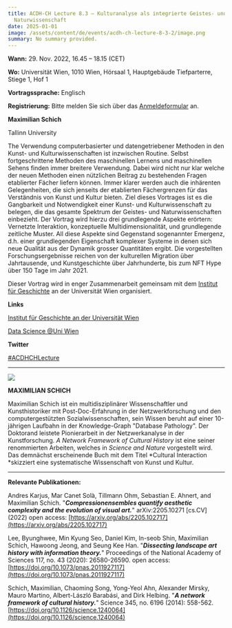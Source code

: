 ```yaml
---
title: ACDH-CH Lecture 8.3 – Kulturanalyse als integrierte Geistes- und
  Naturwissenschaft
date: 2025-01-01
image: /assets/content/de/events/acdh-ch-lecture-8-3-2/image.png
summary: No summary provided.
---
```


**Wann:** 29. Nov. 2022, 16.45 – 18.15 (CET)

**Wo:** Universität Wien, 1010 Wien, Hörsaal 1, Hauptgebäude Tiefparterre, Stiege 1, Hof 1

**Vortragssprache:** Englisch

**Registrierung:** Bitte melden Sie sich über das [Anmeldeformular](https://www.oeaw.ac.at/acdh/events/registration/acdh-ch-lecture-83) an.

**Maximilian Schich**

Tallinn University

The Verwendung computerbasierter und datengetriebener Methoden in den Kunst- und Kulturwissenschaften ist inzwischen Routine. Selbst fortgeschrittene Methoden des maschinellen Lernens und maschinellen Sehens finden immer breitere Verwendung. Dabei wird nicht nur klar welche der neuen Methoden einen nützlichen Beitrag zu bestehenden Fragen etablierter Fächer liefern können. Immer klarer werden auch die inhärenten Gelegenheiten, die sich jenseits der etablierten Fächergrenzen für das Verständnis von Kunst und Kultur bieten. Ziel dieses Vortrages ist es die Gangbarkeit und Notwendigkeit einer Kunst- und Kulturwissenschaft zu belegen, die das gesamte Spektrum der Geistes- und Naturwissenschaften einbezieht. Der Vortrag wird hierzu drei grundlegende Aspekte erörtern: Vernetzte Interaktion, konzeptuelle Multidimensionalität, und grundlegende zeitliche Muster. All diese Aspekte sind Gegenstand sogenannter Emergenz, d.h. einer grundlegenden Eigenschaft komplexer Systeme in denen sich neue Qualität aus der Dynamik grosser Quantitäten ergibt. Die vorgestellten Forschungsergebnisse reichen von der kulturellen Migration über Jahrtausende, und Kunstgeschichte über Jahrhunderte, bis zum NFT Hype über 150 Tage im Jahr 2021.

Dieser Vortrag wird in enger Zusammenarbeit gemeinsam mit dem [Institut für Geschichte](https://ifg.univie.ac.at/) an der Universität Wien organisiert.

**Links**

[Institut für Geschichte an der Universität Wien](https://ifg.univie.ac.at/)

[Data Science @Uni Wien](https://datascience.univie.ac.at/)

**Twitter**

[#ACDHCHLecture](https://twitter.com/search?q=%23ACDHCHLecture\&src=typed_query)

***

![](/assets/content/de/events/acdh-ch-lecture-8-3-2/Max-Schich.png)

**MAXIMILIAN SCHICH**

Maximilian Schich ist ein multidisziplinärer Wissenschaftler und Kunsthistoriker mit Post-Doc-Erfahrung in der Netzwerkforschung und den computergestützten Sozialwissenschaften, sein Wissen beruht auf einer 10-jährigen Laufbahn in der Knowledge-Graph "Database Pathology". Der Doktorand leistete Pionierarbeit in der Netzwerkanalyse in der Kunstforschung. *A Network Framework of Cultural History* ist eine seiner renommierten Arbeiten, welches in *Science and Nature* vorgestellt wird. Das demnächst erscheinende Buch mit dem Titel \*Cultural Interaction \*skizziert eine systematische Wissenschaft von Kunst und Kultur.

***

**Relevante Publikationen:**

Andres Karjus, Mar Canet Solà, Tillmann Ohm, Sebastian E. Ahnert, and Maximilian Schich. "***Compressionensembles quantify aesthetic complexity and the evolution of visual art.***" arXiv:2205.10271 \[cs.CV]\
(2022) open access: [https://arxiv.org/abs/2205.102717](https://arxiv.org/abs/2205.102717)

Lee, Byunghwee, Min Kyung Seo, Daniel Kim, In-seob Shin, Maximilian Schich, Hawoong Jeong, and Seung Kee Han. "***Dissecting landscape art history with information theory.***" Proceedings of the National Academy of Sciences 117, no. 43 (2020): 26580-26590. open access: [https://doi.org/10.1073/pnas.2011927117](https://doi.org/10.1073/pnas.2011927117)

Schich, Maximilian, Chaoming Song, Yong-Yeol Ahn, Alexander Mirsky, Mauro Martino, Albert-László Barabási, and Dirk Helbing. "***A network framework of cultural history.***" Science 345, no. 6196 (2014): 558-562. [https://doi.org/10.1126/science.1240064](https://doi.org/10.1126/science.1240064)
